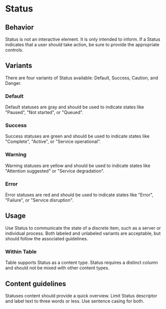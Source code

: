 
<Meta title="MUI Components/Status" anchor />

# Status

<Canvas>
  <Story of={Stories.Success} />
</Canvas>

## Behavior

Status is not an interactive element. It is only intended to inform. If a Status indicates that a user should take action, be sure to provide the appropriate controls.

## Variants

There are four variants of Status available: Default, Success, Caution, and Danger.

### Default

Default statuses are gray and should be used to indicate states like "Paused", "Not started", or "Queued".

<Canvas>
  <Story of={Stories.Default} />
</Canvas>

### Success

Success statuses are green and should be used to indicate states like "Complete", "Active", or "Service operational".

<Canvas>
  <Story of={Stories.Success} />
</Canvas>

### Warning

Warning statuses are yellow and should be used to indicate states like "Attention suggested" or "Service degradation".

<Canvas>
  <Story of={Stories.Warning} />
</Canvas>

### Error

Error statuses are red and should be used to indicate states like "Error", "Failure", or "Service disruption".

<Canvas>
  <Story of={Stories.Error} />
</Canvas>

## Usage

Use Status to communicate the state of a discrete item, such as a server or individual process. Both labeled and unlabeled variants are acceptable, but should follow the associated guidelines.

### Within Table

Table supports Status as a content type. Status requires a distinct column and should not be mixed with other content types.

## Content guidelines

Statuses content should provide a quick overview. Limit Status descriptor and label text to three words or less. Use sentence casing for both.
